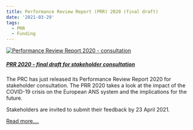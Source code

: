 ```yaml
---
title: Performance Review Report (PRR) 2020 (final draft)
date: '2021-03-29'
tags:
  - PRR
  - Funding
---
```


<div class="container">
<div class="row align-items-start">

<div class="col-sm-3">
<div class="card border-0"><a href="https://www.eurocontrol.int/publication/draft-performance-review-report-prr-2020-consultation" target="_blank">
  <img class="card-img-top" src="/images/prc/prr2020_consultation.png" alt="Performance Review Report 2020 - consultation">
  <div class="card-body"><h5 class="card-title">PRR 2020 - final draft for stakeholder consultation</h5></a><p class="card-text"></p>
</div></div>
</div>

<div class="col-sm-9">
The PRC has just released its Performance Review Report 2020 for stakeholder consultation. The PRR 2020 takes a look at the impact of the COVID-19 crisis on the European ANS system and the implications for the future. 

Stakeholders are invited to submit their feedback by 23 April 2021.

<a href="https://www.eurocontrol.int/publication/draft-performance-review-report-prr-2020-consultation" class="btn btn-secondary" role="button" target="_blank"> Read more....</a>

</div>

</div></div>